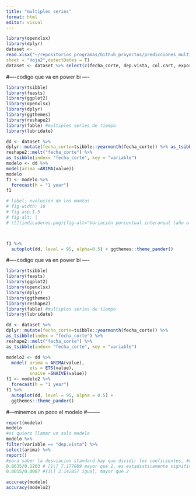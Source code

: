 ```yaml
---
title: "multiples series" 
format: html 
editor: visual
---
```


```r
library(openxlsx)
library(dplyr)
dataset <-
read.xlsx("~/repositorios_programas/Github_proyectos/predicciones_multiples_series_tiempo/data/rec.xlsx",
sheet = "Hoja2",detectDates = T)
dataset <- dataset %>% select(c(fecha_corte, dep.vista, col.cart, exportaciones, mucif_duraderos))
```

#----codigo que va en power bi ----

```r
library(tsibble)
library(feasts)
library(ggplot2)
library(openxlsx)
library(dplyr)
library(ggthemes)
library(reshape2)
library(fable) #multiples series de tiempo
library(lubridate)
```

```r
dd <- dataset %>%
dplyr::mutate(fecha_corte=tsibble::yearmonth(fecha_corte)) %>% as_tsibble(index = "fecha_corte") %>%
reshape2::melt("fecha_corte") %>%
as_tsibble(index= "fecha_corte", key = "variable")
modelo <- dd %>%
model(arima =ARIMA(value))
modelo
f1 <- modelo %>%
  forecast(h = "1 year")
f1
```

```r
# label: evolución de los montos 
# fig-width: 10
# fig-asp.1.5
# fig-alt: |
# ![](indicadores.png){fig-alt="Variación porcentual interanual (año a año) de los diferentes indicadores."} 



f1 %>%
  autoplot(dd, level = 95, alpha=0.5) + ggthemes::theme_pander()
```

#----codigo que va en power bi ----

```r
library(tsibble)
library(feasts)
library(ggplot2)
library(openxlsx)
library(dplyr)
library(ggthemes)
library(reshape2)
library(fable) #multiples series de tiempo
library(lubridate)
```

```r
dd <- dataset %>%
dplyr::mutate(fecha_corte=tsibble::yearmonth(fecha_corte)) %>%
as_tsibble(index = "fecha_corte") %>%
reshape2::melt("fecha_corte") %>%
as_tsibble(index= "fecha_corte", key = "variable")
```

```r
modelo2 <- dd %>%
  model( arima = ARIMA(value),
         ets = ETS(value),
         snaive =SNAIVE(value))
f1 <- modelo2 %>%
  forecast(h = "1 year")
f1 %>%
  autoplot(dd, level = 95, alpha = 0.5) +
  ggthemes::theme_pander()
```

#---minemos un poco el modelo #--------

```r
report(modelo)
modelo
#si quiero llamar un solo modelo
modelo %>%
filter(variable == "dep.vista") %>%
select(arima) %>%
report()
#para saber la desviacion standard hay que dividir los coeficientes, #como n es mayor que 30, entonces se toma el valor absoluto de los #coeficientes
0.8635/0.1203 # [1\] 7.177889 mayor que 2, es estadisticamente significativo
0.0015/0.0007 #[1\] 2.142857 igual, mayor que 2
```

```r
accuracy(modelo)
accuracy(modelo2)
```
